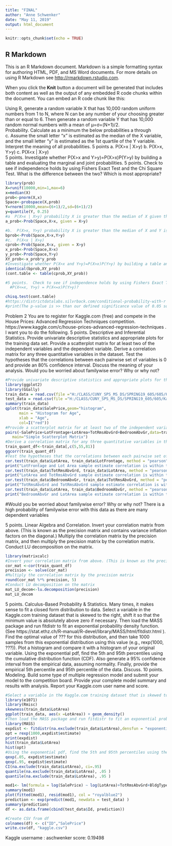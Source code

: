 ```yaml
---
title: "FINAL"
author: "Anne Schwenker"
date: "May 11, 2019"
output: html_document
---
```


```r
knitr::opts_chunk$set(echo = TRUE)
```

## R Markdown

This is an R Markdown document. Markdown is a simple formatting syntax for authoring HTML, PDF, and MS Word documents. For more details on using R Markdown see <http://rmarkdown.rstudio.com>.

When you click the **Knit** button a document will be generated that includes both content as well as the output of any embedded R code chunks within the document. You can embed an R code chunk like this:

Using R, generate a random variable X that has 10,000 random uniform numbers from 1 to N, where N can be any number of your choosing greater than or equal to 6.  Then generate a random variable Y that has 10,000 random normal numbers with a mean of μ=σ=(N+1)/2.  
Probability.   Calculate as a minimum the below probabilities a through c.  Assume the small letter "x" is estimated as the median of the X variable, and the small letter "y" is estimated as the 1st quartile of the Y variable.  Interpret the meaning of all probabilities.
5 points           a.   P(X>x | X>y)		b.  P(X>x, Y>y)		c.  P(X<x | X>y)				
5 points.   Investigate whether P(X>x and Y>y)=P(X>x)P(Y>y) by building a table and evaluating the marginal and joint probabilities.
5 points.  Check to see if independence holds by using Fishers Exact Test and the Chi Square Test.  What is the difference between the two? Which is most appropriate?

```r
library(prob)
X=runif(10000,min=1,max=6)
x=median(X)
prob<-pnorm(X,x)
Space<-probspace(X,prob)
Y=rnorm(10000,mean=(6+1)/2,sd=(6+1)/2)
y=quantile(Y, 0.25)
#a  P(X>x | X>y) probability X is greater than the median of X given that X is greater than the mean of Y
a_prob<-Prob(Space,X>x, given = X>y)

#b.  P(X>x, Y>y) probability X is greater than the median of X and Y is greater than y
bprob<-Prob(Space,X>x,Y>y)
#c.  P(X<x | X>y)	
cprob<-Prob(Space,X<x, given = X>y)
x_prob<-Prob(Space,X>x)
y_prob<-Prob(Space,Y>y)
XY_prob<-x_prob*y_prob
#Investigate whether P(X>x and Y>y)=P(X>x)P(Y>y) by building a table and evaluating the marginal and joint probabilities.
identical(bprob,XY_prob)
(cont.table <- table(cprob,XY_prob))

#5 points.  Check to see if independence holds by using Fishers Exact Test and the Chi Square Test.  What is the difference between the two? Which is most appropriate?
  #P(X<=x, Y>y) = P(X<=x)P(Y>y)?

chisq.test(cont.table)
#https://districtdatalabs.silvrback.com/conditional-probability-with-r
#print(The p-value is >> than our defined significance value of 0.05 so we do accept the null hypothesis and conclude that the variables #are independent.

```

Problem 2
You are to register for Kaggle.com (free) and compete in the House Prices: Advanced Regression Techniques competition.  https://www.kaggle.com/c/house-prices-advanced-regression-techniques .  I want you to do the following.
5 points.  Descriptive and Inferential Statistics. Provide univariate descriptive statistics and appropriate plots for the training data set.  Provide a scatterplot matrix for at least two of the independent variables and the dependent variable. Derive a correlation matrix for any three quantitative variables in the dataset.  Test the hypotheses that the correlations between each pairwise set of variables is 0 and provide an 80% confidence interval.  Discuss the meaning of your analysis.  Would you be worried about familywise error? Why or why not?

```r
#Provide univariate descriptive statistics and appropriate plots for the training data set
library(ggplot2)
library(GGally)
train_data = read.csv(file ="H:/CLASS/CUNY_SPS_MS_DS/SPRING19_605/605/Kaggle_data/train.csv",header=TRUE, sep=",")
test_data = read.csv(file ="H:/CLASS/CUNY_SPS_MS_DS/SPRING19_605/605/Kaggle_data/test.csv",header=TRUE, sep=",")
summary(train_data)
qplot(train_data$SalePrice,geom="histogram",  
      main = "Histogram for Age", 
      xlab = "Age", 
      col=I("red"))
#Provide a scatterplot matrix for at least two of the independent variables and the dependent variable.
pairs(~SalePrice+LotFrontage+LotArea+TotRmsAbvGrd+BedroomAbvGr,data=train_data, 
   main="Simple Scatterplot Matrix")
#Derive a correlation matrix for any three quantitative variables in the dataset.
train_quant_df<-train_data[,c(5,55,81)]
ggcorr(train_quant_df)
#Test the hypotheses that the correlations between each pairwise set of variables is 0 and provide an 80% confidence interval
cor.test(train_data$LotArea, train_data$LotFrontage, method = "pearson" , conf.level = 0.8)
print("LotFrontage and Lot Area sample estimate correlation is within the 80 percent confident interval")
cor.test(train_data$TotRmsAbvGrd, train_data$LotArea, method = "pearson" , conf.level = 0.8)
print("LotArea and TotRmsAbvGrd sample estimate correlation is within the 80 percent confident interval")
cor.test(train_data$BedroomAbvGr, train_data$TotRmsAbvGrd, method = "pearson" , conf.level = 0.8)
print("TotRmsAbvGrd and TotRmsAbvGrd sample estimate correlation is within the 80 percent confident interval")
cor.test(train_data$LotArea, train_data$BedroomAbvGr, method = "pearson" , conf.level = 0.8)
print("BedroomAbvGr and LotArea sample estimate correlation is within the 80 percent confident interval")

```
#Would you be worried about familywise error? Why or why not?
There is a high probability of familywise error with this data as there are many dependent variables


5 points. Linear Algebra and Correlation.  Invert your correlation matrix from above. (This is known as the precision matrix and contains variance inflation factors on the diagonal.) Multiply the correlation matrix by the precision matrix, and then multiply the precision matrix by the correlation matrix. Conduct LU decomposition on the matrix. 
```r
library(matrixcalc)
#Invert your correlation matrix from above. (This is known as the precision matrix and contains variance inflation factors on the diagonal.)
cor_mat <-cor(train_quant_df)
precision <- solve(cor_mat)
#Multiply the correlation matrix by the precision matrix
round(cor_mat %*% precision, 5)
#Conduct LU decomposition on the matrix
mat_LU_decom<-lu.decomposition(precision)
mat_LU_decom
```


5 points.  Calculus-Based Probability & Statistics.  Many times, it makes sense to fit a closed form distribution to data.  Select a variable in the Kaggle.com training dataset that is skewed to the right, shift it so that the minimum value is absolutely above zero if necessary.  Then load the MASS package and run fitdistr to fit an exponential probability density function.  (See  https://stat.ethz.ch/R-manual/R-devel/library/MASS/html/fitdistr.html ).  Find the optimal value of ??? for this distribution, and then take 1000 samples from this exponential distribution using this value (e.g., rexp(1000, ???)).  Plot a histogram and compare it with a histogram of your original variable.   Using the exponential pdf, find the 5th and 95th percentiles using the cumulative distribution function (CDF).   Also generate a 95% confidence interval from the empirical data, assuming normality.  Finally, provide the empirical 5th percentile and 95th percentile of the data.  Discuss.
10 points.  Modeling.  Build some type of multiple regression  model and submit your model to the competition board.  Provide your complete model summary and results with analysis.  Report your Kaggle.com user name and score.
```r
#Select a variable in the Kaggle.com training dataset that is skewed to the right, shift it so that the minimum value is absolutely above zero if necessary.
library(e1071)
library(Rmisc)
skewness(train_data$LotArea)
ggplot(train_data, aes(x =LotArea)) + geom_density()
#Then load the MASS package and run fitdistr to fit an exponential probability density function.  (See  https://stat.ethz.ch/R-manual/R-devel/library/MASS/html/fitdistr.html ).
library(MASS)
expdist <- fitdistr(na.exclude(train_data$LotArea),densfun = "exponential"); exp.distribution
opt = rexp(1000,expdist$estimate)
print(expdist)
hist(train_data$LotArea)
hist(opt)
#Using the exponential pdf, find the 5th and 95th percentiles using the cumulative distribution function (CDF).   Also generate a 95% confidence interval from the empirical data, assuming normality.  Finally, provide the empirical 5th percentile and 95th percentile of the data.  Discuss.
qexp(.05, expdist$estimate)
qexp(.95, expdist$estimate)
CI(na.exclude(train_data$LotArea), ci=.95)
quantile(na.exclude(train_data$LotArea), .05 )
quantile(na.exclude(train_data$LotArea), .95 )

mod1<- lm(formula = log(SalePrice) ~ log(LotArea)+TotRmsAbvGrd+BldgType+OverallQual,data = train_data)
summary(mod1)
plot(fitted(mod1), resid(mod1), col = "royalblue2")
prediction <- exp(predict(mod1, newdata = test_data) )
summary(prediction)
df <- as.data.frame(cbind(test_data$Id, prediction))

#Create CSV from df
colnames(df) <- c("ID","SalePrice") 
write.csv(df, "kaggle.csv")
```

Kaggle username : aschwenker
score: 0.19498
